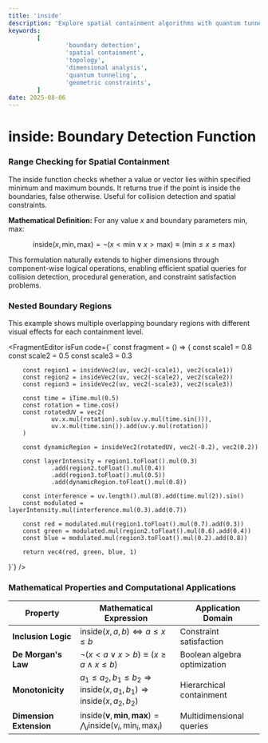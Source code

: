 ```yaml
---
title: 'inside'
description: 'Explore spatial containment algorithms with quantum tunneling effects, dimensional boundary visualization, and topological space analysis'
keywords:
        [
                'boundary detection',
                'spatial containment',
                'topology',
                'dimensional analysis',
                'quantum tunneling',
                'geometric constraints',
        ]
date: 2025-08-06
---
```



# inside: Boundary Detection Function

### Range Checking for Spatial Containment

The inside function checks whether a value or vector lies within specified minimum and maximum bounds. It returns true if the point is inside the boundaries, false otherwise. Useful for collision detection and spatial constraints.

**Mathematical Definition:**
For any value $x$ and boundary parameters $\text{min}, \text{max}$:

$$
\text{inside}(x, \text{min}, \text{max}) = \neg(x < \text{min} \lor x > \text{max}) \equiv (\text{min} \leq x \leq \text{max})
$$

This formulation naturally extends to higher dimensions through component-wise logical operations, enabling efficient spatial queries for collision detection, procedural generation, and constraint satisfaction problems.

### Nested Boundary Regions

This example shows multiple overlapping boundary regions with different visual effects for each containment level.

<FragmentEditor
        isFun
        code={`
const fragment = () => {
        const scale1 = 0.8
        const scale2 = 0.5
        const scale3 = 0.3

        const region1 = insideVec2(uv, vec2(-scale1), vec2(scale1))
        const region2 = insideVec2(uv, vec2(-scale2), vec2(scale2))
        const region3 = insideVec2(uv, vec2(-scale3), vec2(scale3))

        const time = iTime.mul(0.5)
        const rotation = time.cos()
        const rotatedUV = vec2(
                uv.x.mul(rotation).sub(uv.y.mul(time.sin())),
                uv.x.mul(time.sin()).add(uv.y.mul(rotation))
        )

        const dynamicRegion = insideVec2(rotatedUV, vec2(-0.2), vec2(0.2))

        const layerIntensity = region1.toFloat().mul(0.3)
                .add(region2.toFloat().mul(0.4))
                .add(region3.toFloat().mul(0.5))
                .add(dynamicRegion.toFloat().mul(0.8))

        const interference = uv.length().mul(8).add(time.mul(2)).sin()
        const modulated = layerIntensity.mul(interference.mul(0.3).add(0.7))

        const red = modulated.mul(region1.toFloat().mul(0.7).add(0.3))
        const green = modulated.mul(region2.toFloat().mul(0.6).add(0.4))
        const blue = modulated.mul(region3.toFloat().mul(0.2).add(0.8))

        return vec4(red, green, blue, 1)

}`}
/>

### Mathematical Properties and Computational Applications

| Property                | Mathematical Expression                                                                                  | Application Domain           |
| ----------------------- | -------------------------------------------------------------------------------------------------------- | ---------------------------- |
| **Inclusion Logic**     | $\text{inside}(x, a, b) \Leftrightarrow a \leq x \leq b$                                                 | Constraint satisfaction      |
| **De Morgan's Law**     | $\neg(x < a \lor x > b) \equiv (x \geq a \land x \leq b)$                                                | Boolean algebra optimization |
| **Monotonicity**        | $a_1 \leq a_2, b_1 \leq b_2 \Rightarrow \text{inside}(x,a_1,b_1) \Rightarrow \text{inside}(x,a_2,b_2)$   | Hierarchical containment     |
| **Dimension Extension** | $\text{inside}(\mathbf{v}, \mathbf{min}, \mathbf{max}) = \bigwedge_i \text{inside}(v_i, \min_i, \max_i)$ | Multidimensional queries     |
